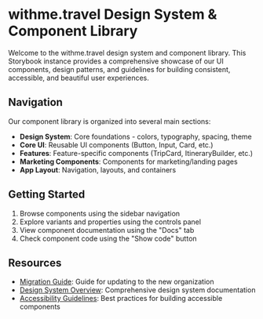 
<Meta title="Welcome" />

# withme.travel Design System & Component Library

Welcome to the withme.travel design system and component library. This Storybook instance provides a comprehensive showcase of our UI components, design patterns, and guidelines for building consistent, accessible, and beautiful user experiences.

## Navigation

Our component library is organized into several main sections:

- **Design System**: Core foundations - colors, typography, spacing, theme
- **Core UI**: Reusable UI components (Button, Input, Card, etc.)
- **Features**: Feature-specific components (TripCard, ItineraryBuilder, etc.)
- **Marketing Components**: Components for marketing/landing pages
- **App Layout**: Navigation, layouts, and containers

## Getting Started

1. Browse components using the sidebar navigation
2. Explore variants and properties using the controls panel
3. View component documentation using the "Docs" tab
4. Check component code using the "Show code" button

## Resources

- [Migration Guide](?path=/docs/design-system-migration-guide--docs): Guide for updating to the new organization
- [Design System Overview](?path=/docs/design-system-introduction--docs): Comprehensive design system documentation
- [Accessibility Guidelines](?path=/docs/design-system-accessibility--docs): Best practices for building accessible components
